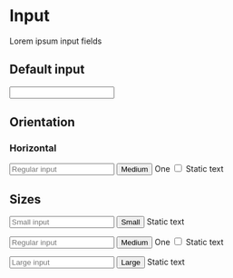
<Meta title="Components/Forms/Overview" />

# Input

Lorem ipsum input fields

## Default input

<Canvas>
  <input type="text" />
</Canvas>

## Orientation

### Horizontal
<Canvas>
  <form class="horizontal">
    <input type="text" placeholder="Regular input"/>
    <button>Medium</button>
    <label class="form-control">One
      <input type="checkbox"/>
      <span class="checkmark"></span>
    </label>
    <span class="form-text">Static text</span>
  </form>
</Canvas>

## Sizes

<Canvas>
  <form>
    <input type="text" class="size-sm" placeholder="Small input"/>
    <button class="size-sm">Small</button>
    <span class="form-text size-sm">Static text</span>
  </form>
</Canvas>

<Canvas>
  <form>
    <input type="text" placeholder="Regular input"/>
    <button>Medium</button>
    <label class="form-control">One
      <input type="checkbox"/>
      <span class="checkmark"></span>
    </label>
    <span class="form-text">Static text</span>
  </form>
</Canvas>

<Canvas>
  <form>
    <input type="text" class="size-lg" placeholder="Large input"/>
    <button class="size-lg">Large</button>
    <span class="form-text size-lg">Static text</span>
  </form>
</Canvas>
